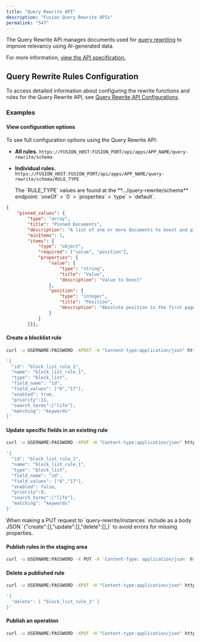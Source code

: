 ```yaml
---
title: "Query Rewrite API"
description: "Fusion Query Rewrite APIs"
permalink: "547"
---
```


The Query Rewrite API manages documents used for [query rewriting](/fusion/5.9/489/query-rewriting) to improve relevancy using AI-generated data.

For more information, [view the API specification.](?open-api=true)

## Query Rewrite Rules Configuration

To access detailed information about configuring the rewrite functions and rules for the Query Rewrite API, see [Query Rewrite API Configurations](/fusion/5.9/zwbf6z/index.asciidoc).

### Examples

#### View configuration options

To see full configuration options using the Query Rewrite API:

* **All rules.** `https://FUSION_HOST:FUSION_PORT/api/apps/APP_NAME/query-rewrite/schema`
* **Individual rules.** `https://FUSION_HOST:FUSION_PORT/api/apps/APP_NAME/query-rewrite/schema/RULE_TYPE`

  <Tip>
  The `RULE_TYPE` values are found at the **…​/query-rewrite/schema** endpoint: `oneOf` > `0` > `properties` > `type` > `default`.
  </Tip>

```json
{
    "pinned_values": {
        "type": "array",
        "title": "Pinned Documents",
        "description": "A list of one or more documents to boost and pin to specific positions in the results (1-based index). Note that pinning will only be applied to the first page of results.",
        "minItems": 1,
        "items": {
            "type": "object",
            "required": ["value", "position"],
            "properties": {
                "value": {
                    "type": "string",
                    "title": "Value",
                    "description": "Value to boost"
                },
                "position": {
                    "type": "integer",
                    "title": "Position",
                    "description": "Absolute position in the first page of results (1-based index)"
                }
            }
        }}},

```

#### Create a blocklist rule

```bash
curl -u USERNAME:PASSWORD -XPOST -H "Content-type:application/json" https://FUSION_HOST:FUSION_PORT/api/apps/APP_NAME/query-rewrite/instances -d

'{
  "id": "block_list_rule_1",
  "name": "block_list_rule_1",
  "type": "block_list",
  "field_name": "id",
  "field_values": ["6","17"],
  "enabled": true,
  "priority":11,
  "search_terms":["life"],
  "matching": "keywords"
}'

```

#### Update specific fields in an existing rule

```bash
curl -u USERNAME:PASSWORD -XPUT -H "Content-type:application/json" https://FUSION_HOST:FUSION_PORT/api/apps/APP_NAME/query-rewrite/instances -d

'{
  "id": "block_list_rule_1",
  "name": "block_list_rule_1",
  "type": "block_list",
  "field_name": "id",
  "field_values": ["6","17"],
  "enabled": false,
  "priority":9,
  "search_terms":["life"],
  "matching": "keywords"
}'

```

<Note>
When making a PUT request to `query-rewrite/instances` include as a body JSON `{"create":[],"update":[],"delete":[],}` to avoid errors for missing properties.
</Note>



#### Publish rules in the staging area

```bash
curl -u USERNAME:PASSWORD -X PUT -H 'Content-Type: application/json' https://FUSION_HOST:FUSION_PORT/api/apps/APP_NAME/query-rewrite/publish

```

#### Delete a published rule

```bash
curl -u USERNAME:PASSWORD -XPUT -H "Content-type:application/json" https://FUSION_HOST:FUSION_PORT/api/apps/APP_NAME/query-rewrite/instances -d

'{
  "delete": [ “block_list_rule_1" ]
}'

```

#### Publish an operation

```bash
curl -u USERNAME:PASSWORD -XPUT -H "Content-type:application/json" https://FUSION_HOST:FUSION_PORT/api/apps/APP_NAME/query-rewrite/publish

```